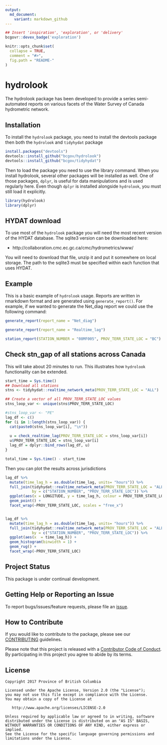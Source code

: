 ```yaml
---
output:
  md_document:
    variant: markdown_github
---
```


```r
## Insert 'inspiration', 'exploration', or 'delivery'
bcgovr::devex_badge('exploration')
```


<!-- README.md is generated from README.Rmd. Please edit that file -->

```r
knitr::opts_chunk$set(
  collapse = TRUE,
  comment = "#>",
  fig.path = "README-"
)
```

# hydrolook
The hydrolook package has been developed to provide a series semi-automated reports on various facets of the Water Survey of Canada hydrometric network. 


## Installation
To install the `hydrolook` package, you need to install the devtools package then both the `hydrolook` and `tidyhydat` package
```r
install.packages("devtools")
devtools::install_github("bcgov/hydrolook")
devtools::install_github("bcgov/tidyhydat")
```
Then to load the package you need to use the library command. When you install hydrolook, several other packages will be installed as well. One of those packages, `dplyr`, is useful for data manipulations and is used regularly here. Even though `dplyr` is installed alongside `hydrolook`, you must still load it explicitly.
```r
library(hydrolook)
library(dplyr)
```

## HYDAT download
To use most of the `hydrolook` package you will need the most recent version of the HYDAT database. The sqlite3 version can be downloaded here:

- http://collaboration.cmc.ec.gc.ca/cmc/hydrometrics/www/

You will need to download that file, unzip it and put it somewhere on local storage. The path to the sqlite3 must be specified within each function that uses HYDAT.  

## Example

This is a basic example of `hydrolook` usage. Reports are written in rmarkdown format and are generated using `generate_report()`. For example, if we wanted to generate the Net_diag report we could use the following command:
```r
generate_report(report_name = "Net_diag") 

generate_report(report_name = "Realtime_lag")

station_report(STATION_NUMBER = "08MF005", PROV_TERR_STATE_LOC = "BC")
```


## Check stn_gap of all stations across Canada
This will take about 20 minutes to run. This illustrates how `hydrolook` functionality can be extended. 
```r
start_time = Sys.time()
## Download all stations
stns <- tidyhydat::realtime_network_meta(PROV_TERR_STATE_LOC = "ALL")

## Create a vector of all PROV_TERR_STATE_LOC values
stns_loop_var <- unique(stns$PROV_TERR_STATE_LOC)

#stns_loop_var <- "PE"
lag_df <- c()
for (i in 1:length(stns_loop_var)) {
  cat(paste0(stns_loop_var[i], "\n"))
  
  u = check_realtime_lag(PROV_TERR_STATE_LOC = stns_loop_var[i])
  u$PROV_TERR_STATE_LOC = stns_loop_var[i]
  lag_df = dplyr::bind_rows(lag_df, u)
}

total_time = Sys.time() - start_time

```

Then you can plot the results across jurisdictions
```r
lag_df %>%
  mutate(time_lag_h = as.double(time_lag, units= "hours")) %>%
  full_join(tidyhydat::realtime_network_meta(PROV_TERR_STATE_LOC = "ALL"), 
            by = c("STATION_NUMBER", "PROV_TERR_STATE_LOC")) %>%
  ggplot(aes(x = LONGITUDE, y = time_lag_h, colour = PROV_TERR_STATE_LOC)) +
  geom_point() +
  facet_wrap(~PROV_TERR_STATE_LOC, scales = "free_x")


lag_df %>%
  mutate(time_lag_h = as.double(time_lag, units= "hours")) %>%
  full_join(tidyhydat::realtime_network_meta(PROV_TERR_STATE_LOC = "ALL"), 
            by = c("STATION_NUMBER", "PROV_TERR_STATE_LOC")) %>%
  ggplot(aes(x  = time_lag_h)) +
  geom_histogram(binwidth = 1) +
  geom_rug() +
  facet_wrap(~PROV_TERR_STATE_LOC)

```

## Project Status

This package is under continual development.

## Getting Help or Reporting an Issue

To report bugs/issues/feature requests, please file an [issue](https://github.com/bcgov/hydrolook/issues/).

## How to Contribute

If you would like to contribute to the package, please see our 
[CONTRIBUTING](CONTRIBUTING.md) guidelines.

Please note that this project is released with a [Contributor Code of Conduct](CODE_OF_CONDUCT.md). By participating in this project you agree to abide by its terms.

## License

    Copyright 2017 Province of British Columbia

    Licensed under the Apache License, Version 2.0 (the "License");
    you may not use this file except in compliance with the License.
    You may obtain a copy of the License at 

       http://www.apache.org/licenses/LICENSE-2.0

    Unless required by applicable law or agreed to in writing, software
    distributed under the License is distributed on an "AS IS" BASIS,
    WITHOUT WARRANTIES OR CONDITIONS OF ANY KIND, either express or implied.
    See the License for the specific language governing permissions and
    limitations under the License.
